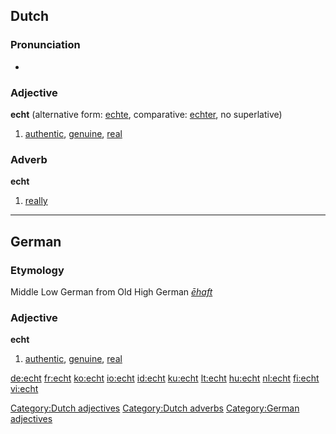 ==Dutch==
===Pronunciation===
*{{audio|Nl-echt.ogg|audio}}

===Adjective===
'''echt''' (alternative form: [[echte]], comparative: [[echter]], no superlative)

# [[authentic]], [[genuine]], [[real]]

===Adverb===
'''echt'''

# [[really]]

[[Category:Dutch adjectives]]
[[Category:Dutch adverbs]]
----

==German==
===Etymology===
Middle Low German from Old High German ''[[ēhaft]]''
===Adjective===
'''echt'''

# [[authentic]], [[genuine]], [[real]]

[[Category:German adjectives]]

[[de:echt]]
[[fr:echt]]
[[ko:echt]]
[[io:echt]]
[[id:echt]]
[[ku:echt]]
[[lt:echt]]
[[hu:echt]]
[[nl:echt]]
[[fi:echt]]
[[vi:echt]]
